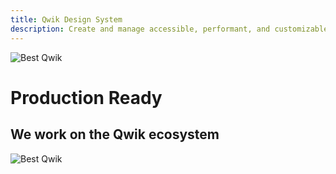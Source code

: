 ```yaml
---
title: Qwik Design System
description: Create and manage accessible, performant, and customizable design systems in Qwik.
---
```




<div class="relative">
  <Image 
    src={bestImg} 
    alt="Best Qwik" 
    class="border-none mix-blend-difference max-w-[800px]" 
  />
  <div class="absolute inset-0 bg-gradient-to-b from-transparent via-transparent to-[#030405] via-[50%] pointer-events-none"></div>
  <div class="absolute inset-0 bg-gradient-to-r from-transparent via-transparent to-[#030405] via-[80%] pointer-events-none"></div>
  <div class="absolute inset-0 bg-gradient-to-l from-transparent via-transparent to-[#030405] via-[80%] pointer-events-none"></div>
</div>

# Production Ready

## We work on the Qwik ecosystem

<div class="flex flex-col gap-4">

  <div class="relative">
    <Image 
      src={banzai} 
      alt="Best Qwik" 
      class="border-none mix-blend-difference max-w-[200px]" 
    />
  </div>
</div>
